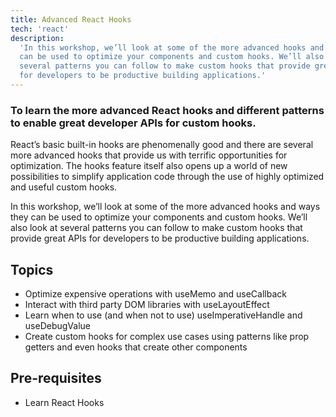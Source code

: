 ```yaml
---
title: Advanced React Hooks
tech: 'react'
description:
  'In this workshop, we’ll look at some of the more advanced hooks and ways they
  can be used to optimize your components and custom hooks. We’ll also look at
  several patterns you can follow to make custom hooks that provide great APIs
  for developers to be productive building applications.'
---
```



### To learn the more advanced React hooks and different patterns to enable great developer APIs for custom hooks.

React’s basic built-in hooks are phenomenally good and there are several more
advanced hooks that provide us with terrific opportunities for optimization. The
hooks feature itself also opens up a world of new possibilities to simplify
application code through the use of highly optimized and useful custom hooks.

In this workshop, we’ll look at some of the more advanced hooks and ways they
can be used to optimize your components and custom hooks. We’ll also look at
several patterns you can follow to make custom hooks that provide great APIs for
developers to be productive building applications.

## Topics

- Optimize expensive operations with useMemo and useCallback
- Interact with third party DOM libraries with useLayoutEffect
- Learn when to use (and when not to use) useImperativeHandle and useDebugValue
- Create custom hooks for complex use cases using patterns like prop getters and
  even hooks that create other components

## Pre-requisites

- Learn React Hooks

<Register event="learn-react-hooks-with-kent" light title="" />
